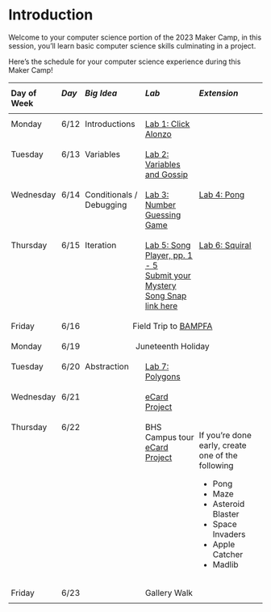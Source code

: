 # Introduction {.unnumbered}

Welcome to your computer science portion of the 2023 Maker Camp, in this session, you'll learn basic computer science skills culminating in a project.

Here's the schedule for your computer science experience during this Maker Camp!

<style type="text/css">
.tg  {border-spacing:0;width:100%;}
.tg td{border-width:1px;
overflow:hidden;padding:10px 5px;word-break:normal;}
.tg th{border-width:1px;
overflow:hidden;padding:10px 5px;word-break:normal;}
.tg .tg-7un6{text-align:center;vertical-align:top}
.tg .tg-1wig{font-weight:bold;text-align:left;vertical-align:top;}
.tg .tg-4erg{font-style:italic;font-weight:bold;text-align:left;vertical-align:top}
.tg .tg-6t3r{font-style:italic;font-weight:bold;text-align:left;vertical-align:top}
.tg .tg-0lax{text-align:left;vertical-align:top}
.tg .tg-zb5k{text-align:left;text-decoration:underline;vertical-align:top}
.tg .tg-6qw1{text-align:center;vertical-align:top}
</style>
<table class="tg">
<thead>
<tr>
<th class="tg-1wig">Day of Week</th>
<th class="tg-4erg"><span>Day</span></th>
<th class="tg-6t3r"><span>Big Idea</span></th>
<th class="tg-6t3r"><span>Lab</span></th>
<th class="tg-6t3r"><span>Extension</span></th>
</tr>
</thead>
<tbody>
<tr>
<td class="tg-0lax">Monday</td>
<td class="tg-0lax">6/12</td>
<td class="tg-0lax"><span>Introductions</span></td>
<td class="tg-zb5k"><a href="/lab-1/">Lab 1: Click Alonzo</a></td>
<td class="tg-0lax"></td>
</tr>
<tr>
<td class="tg-0lax">Tuesday</td>
<td class="tg-0lax"><span>6/13</span></td>
<td class="tg-0lax"><span>Variables</span></td>
<td class="tg-zb5k"><a href="/lab-2/"><span>Lab 2: Variables and Gossip</span></a></td>
<td class="tg-0lax"></td>
</tr>
<tr>
<td class="tg-0lax">Wednesday</td>
<td class="tg-0lax">6/14</td>
<td class="tg-0lax"><span>Conditionals / Debugging</span></td>
<td class="tg-zb5k"><a href="/lab-3/"><span>Lab 3: Number Guessing Game</span></a></td>
<td class="tg-zb5k"><a href="/lab-4/"><span>Lab 4: Pong</span></a></td>
</tr>
<tr>
<td class="tg-0lax">Thursday</td>
<td class="tg-0lax">6/15</td>
<td class="tg-0lax"><span>Iteration</span></td>
<td class="tg-zb5k"><a href="/lab-5/">Lab 5: Song Player, pp. 1 - 5</a><br/>[Submit your Mystery Song Snap link here](https://forms.gle/Y48YSM2PvXcV6qop8)</td>
<td class="tg-zb5k"><a href="/lab-6"><span>Lab 6: Squiral</span></a></td>
</tr>
<tr>
<td class="tg-0lax">Friday</td>
<td class="tg-0lax"><span>6/16</span></td>
<td class="tg-7un6" colspan="3">Field Trip to <a href="https://bampfa.org/">BAMPFA</a></td>
</tr>
<tr>
<td class="tg-0lax">Monday</td>
<td class="tg-0lax">6/19</td>
<td class="tg-6qw1" colspan="3">Juneteenth Holiday</td>
</tr>
<tr>
<td class="tg-0lax">Tuesday</td>
<td class="tg-0lax">6/20</td>
<td class="tg-0lax"><span>Abstraction</span></td>
<td class="tg-zb5k"><a href="/lab-7/"><span>Lab 7: Polygons</span></a></td>
<td class="tg-0lax"></td>
</tr>
<tr>
<td class="tg-0lax">Wednesday</td>
<td class="tg-0lax">6/21</td>
<td class="tg-0lax"></td>
<td class="tg-0lax"><span>[eCard Project](/project/)</span></td>
<td class="tg-0lax"></td>
</tr>
<tr>
<td class="tg-0lax">Thursday</td>
<td class="tg-0lax">6/22</td>
<td class="tg-0lax"></td>
<td class="tg-0lax"><span>BHS Campus tour<br/>[eCard Project](/project/)</span></td>
<td class="tg-0lax"> <p>If you're done early, create one of the following</p>
<ul>
<li>Pong</li>
<li>Maze</li>
<li>Asteroid Blaster</li>
<li>Space Invaders</li>
<li>Apple Catcher</li>
<li>Madlib</li>
 </ul></td>
</tr>
<tr>
<td class="tg-0lax">Friday</td>
<td class="tg-0lax">6/23</td>
<td class="tg-0lax"></td>
<td class="tg-0lax"><span>Gallery Walk</span></td>
<td class="tg-0lax"></td>
</tr>
</tbody>
</table>

